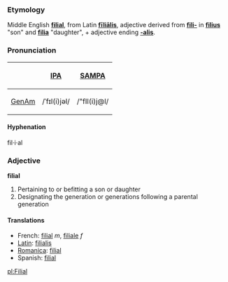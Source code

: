 ===Etymology===
Middle English '''[[filial]]''', from Latin '''[[filialis|fīliālis]]''', adjective derived from '''[[fili-]]''' in '''[[filius]]''' "son" and '''[[filia]]''' "daughter", + adjective ending '''[[-alis]]'''. 

===Pronunciation===
{| border=1 cellpadding=5
! !! [[w:IPA|IPA]] !! [[w:SAMPA|SAMPA]]
|-
! [[GenAm]]
| /ˈfɪl(i)jəl/ || /"fIl(i)j@l/
|}

====Hyphenation====
fil·i·al

===Adjective===
'''filial''' 

# Pertaining to or befitting a son or daughter
# Designating the generation or generations following a parental generation

====Translations====
*French: [[filial]] ''m'', [[filiale]] ''f''
*[[Latin]]: [[filialis]]
*[[Romanica]]: [[filial]]
*Spanish: [[filial]]

[[pl:Filial]]